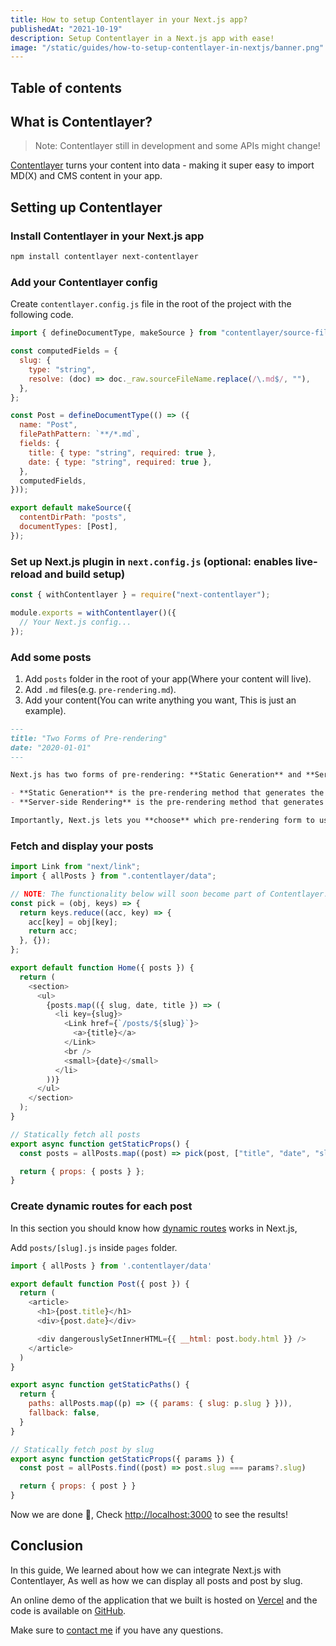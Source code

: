 ```yaml
---
title: How to setup Contentlayer in your Next.js app?
publishedAt: "2021-10-19"
description: Setup Contentlayer in a Next.js app with ease!
image: "/static/guides/how-to-setup-contentlayer-in-nextjs/banner.png"
---
```


## Table of contents

## What is Contentlayer?

> Note: Contentlayer still in development and some APIs might change!

[Contentlayer](https://github.com/contentlayerdev/contentlayer) turns your content into data - making it super easy to import MD(X) and CMS content in your app.

## Setting up Contentlayer

### Install Contentlayer in your Next.js app

```bash
npm install contentlayer next-contentlayer
```

### Add your Contentlayer config

Create `contentlayer.config.js` file in the root of the project with the following code.

```js:contentlayer.config.js
import { defineDocumentType, makeSource } from "contentlayer/source-files";

const computedFields = {
  slug: {
    type: "string",
    resolve: (doc) => doc._raw.sourceFileName.replace(/\.md$/, ""),
  },
};

const Post = defineDocumentType(() => ({
  name: "Post",
  filePathPattern: `**/*.md`,
  fields: {
    title: { type: "string", required: true },
    date: { type: "string", required: true },
  },
  computedFields,
}));

export default makeSource({
  contentDirPath: "posts",
  documentTypes: [Post],
});
```

### Set up Next.js plugin in `next.config.js` (optional: enables live-reload and build setup)

```js:next.config.js
const { withContentlayer } = require("next-contentlayer");

module.exports = withContentlayer()({
  // Your Next.js config...
});
```

### Add some posts

1. Add `posts` folder in the root of your app(Where your content will live).
2. Add `.md` files(e.g. `pre-rendering.md`).
3. Add your content(You can write anything you want, This is just an example).

```md:posts/pre-rendering.md
---
title: "Two Forms of Pre-rendering"
date: "2020-01-01"
---

Next.js has two forms of pre-rendering: **Static Generation** and **Server-side Rendering**. The difference is in **when** it generates the HTML for a page.

- **Static Generation** is the pre-rendering method that generates the HTML at **build time**. The pre-rendered HTML is then _reused_ on each request.
- **Server-side Rendering** is the pre-rendering method that generates the HTML on **each request**.

Importantly, Next.js lets you **choose** which pre-rendering form to use for each page. You can create a "hybrid" Next.js app by using Static Generation for most pages and using Server-side Rendering for others.
```

### Fetch and display your posts

```jsx:pages/index.js
import Link from "next/link";
import { allPosts } from ".contentlayer/data";

// NOTE: The functionality below will soon become part of Contentlayer.
const pick = (obj, keys) => {
  return keys.reduce((acc, key) => {
    acc[key] = obj[key];
    return acc;
  }, {});
};

export default function Home({ posts }) {
  return (
    <section>
      <ul>
        {posts.map(({ slug, date, title }) => (
          <li key={slug}>
            <Link href={`/posts/${slug}`}>
              <a>{title}</a>
            </Link>
            <br />
            <small>{date}</small>
          </li>
        ))}
      </ul>
    </section>
  );
}

// Statically fetch all posts
export async function getStaticProps() {
  const posts = allPosts.map((post) => pick(post, ["title", "date", "slug"]));

  return { props: { posts } };
}
```

### Create dynamic routes for each post

In this section you should know how [dynamic routes](https://nextjs.org/docs/routing/dynamic-routes) works in Next.js,

Add `posts/[slug].js` inside `pages` folder.

```jsx:pages/posts/[slug].js
import { allPosts } from '.contentlayer/data'

export default function Post({ post }) {
  return (
    <article>
      <h1>{post.title}</h1>
      <div>{post.date}</div>

      <div dangerouslySetInnerHTML={{ __html: post.body.html }} />
    </article>
  )
}

export async function getStaticPaths() {
  return {
    paths: allPosts.map((p) => ({ params: { slug: p.slug } })),
    fallback: false,
  }
}

// Statically fetch post by slug
export async function getStaticProps({ params }) {
  const post = allPosts.find((post) => post.slug === params?.slug)

  return { props: { post } }
}
```

Now we are done 🎉, Check [http://localhost:3000](http://localhost:3000) to see the results!

## Conclusion

In this guide, We learned about how we can integrate Next.js with Contentlayer,
As well as how we can display all posts and post by slug.

An online demo of the application that we built is hosted on [Vercel](https://nextjs-contentlayer-guide.vercel.app)
and the code is available on [GitHub](https://github.com/imadatyatalah/nextjs-contentlayer-guide).

Make sure to [contact me](https://twitter.com/ImadAtyat) if you have any questions.
